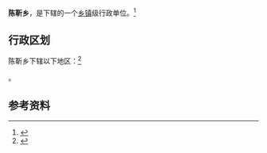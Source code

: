 {{中国乡级行政区|64/04/23/200/000}}

'''陈靳乡'''，是{{PRC admin/fullname|64/04/23/200/000|3}}下辖的一个[[乡镇|乡镇]]级行政单位。<ref>{{PRC admin/ref sgc|{{PRC admin/parent|64/04/23/200/000}}}}</ref>

== 行政区划 ==

陈靳乡下辖以下地区：<ref>{{PRC admin/ref sgc|64/04/23/200/000}}</ref>

{{PRC admin/children|64/04/23/200/000}}。

== 参考资料 ==

{{reflist}}

{{行政区划小作品}}
{{PRC admin/navcat|64/04/23/200/000}}